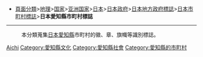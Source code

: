 *[[:Category:頁面分類|頁面分類]]>[[:Category:地理|地理]]>[[:Category:国家|国家]]>[[:Category:亚洲国家|亚洲国家]]>[[:Category:日本|日本]]>[[:Category:日本政府|日本政府]]>[[:Category:日本地方政府標誌|日本地方政府標誌]]>[[:Category:日本市町村標誌|日本市町村標誌]]>'''日本愛知縣市町村標誌'''
----
:本分類蒐集[[日本|日本]][[愛知縣|愛知縣]]市町村的徽、章、旗幟等識別標誌。

[[Category:日本市町村標誌|Aichi]]
[[Category:愛知縣文化|Category:愛知縣文化]]
[[Category:愛知縣社會|Category:愛知縣社會]]
[[Category:愛知縣的市町村|Category:愛知縣的市町村]]